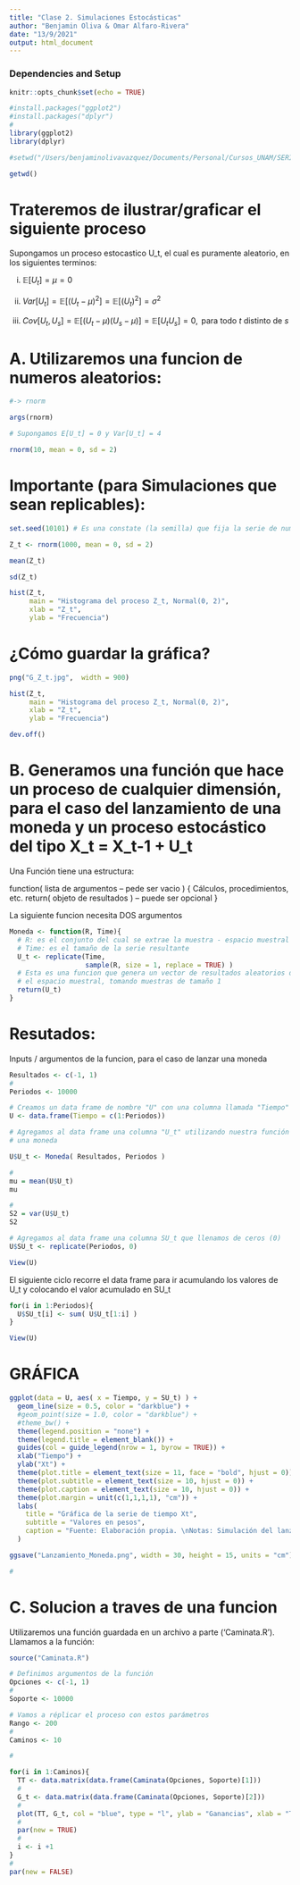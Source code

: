 ```yaml
---
title: "Clase 2. Simulaciones Estocásticas"
author: "Benjamin Oliva & Omar Alfaro-Rivera"
date: "13/9/2021"
output: html_document
---
```


### Dependencies and Setup
```r
knitr::opts_chunk$set(echo = TRUE)

#install.packages("ggplot2")
#install.packages("dplyr")
#
library(ggplot2)
library(dplyr)
```


```r
#setwd("/Users/benjaminolivavazquez/Documents/Personal/Cursos_UNAM/SERIES_2021-I/Series-de-Tiempo-Fall2020/Clase_2")

getwd()
```
# Trateremos de ilustrar/graficar el siguiente proceso

Supongamos un proceso estocastico U_t, el cual es puramente aleatorio, en los siguientes
terminos:
  
  i)   $\mathbb{E}[U_t] = \mu = 0$ 

  ii)  $Var[U_t] = \mathbb{E}[(U_t - \mu)^2] = \mathbb{E}[(U_t)^2] = \sigma^2$

  iii)  $Cov[U_t,U_s] = \mathbb{E}[(U_t - \mu)(U_s - \mu)] = \mathbb{E}[U_t U_s] = 0, \text{ para todo } t \text{ distinto de } s$
  
# A. Utilizaremos una funcion de numeros aleatorios: 
```r
#-> rnorm

args(rnorm)

# Supongamos E[U_t] = 0 y Var[U_t] = 4

rnorm(10, mean = 0, sd = 2)

```

# Importante (para Simulaciones que sean replicables):


```r
set.seed(10101) # Es una constate (la semilla) que fija la serie de numeros aleatorios

Z_t <- rnorm(1000, mean = 0, sd = 2)

mean(Z_t)

sd(Z_t)

hist(Z_t, 
     main = "Histograma del proceso Z_t, Normal(0, 2)", 
     xlab = "Z_t", 
     ylab = "Frecuencia")
```


# ¿Cómo guardar la gráfica?

```r

png("G_Z_t.jpg",  width = 900)

hist(Z_t, 
     main = "Histograma del proceso Z_t, Normal(0, 2)", 
     xlab = "Z_t", 
     ylab = "Frecuencia")

dev.off()
```

# B. Generamos una función que hace un proceso de cualquier dimensión, para el caso del lanzamiento de una moneda y un proceso estocástico del tipo X_t = X_t-1 + U_t
Una Función tiene una estructura:

function( lista de argumentos -- pede ser vacio )
   {
   Cálculos, procedimientos, etc.
   return( objeto de resultados ) -- puede ser opcional
   }

La siguiente funcion necesita DOS argumentos

```r

Moneda <- function(R, Time){
  # R: es el conjunto del cual se extrae la muestra - espacio muestral
  # Time: es el tamaño de la serie resultante
  U_t <- replicate(Time, 
                   sample(R, size = 1, replace = TRUE) )
  # Esta es una funcion que genera un vector de resultados aleatorios de los posibles en
  # el espacio muestral, tomando muestras de tamaño 1
  return(U_t)
}

```

# Resutados: 
Inputs / argumentos de la funcion, para el caso de lanzar una moneda

```r

Resultados <- c(-1, 1)
#
Periodos <- 10000

# Creamos un data frame de nombre "U" con una columna llamada "Tiempo"
U <- data.frame(Tiempo = c(1:Periodos))

# Agregamos al data frame una columna "U_t" utilizando nuestra función de lanzamiento de
# una moneda

U$U_t <- Moneda( Resultados, Periodos )

#
mu = mean(U$U_t)
mu

#
S2 = var(U$U_t)
S2

# Agregamos al data frame una columna SU_t que llenamos de ceros (0)
U$SU_t <- replicate(Periodos, 0)

View(U)
```

El siguiente ciclo recorre el data frame para ir acumulando los valores de U_t y colocando el valor acumulado en SU_t

```r

for(i in 1:Periodos){
  U$SU_t[i] <- sum( U$U_t[1:i] )
}

View(U)

```

# GRÁFICA

```r
ggplot(data = U, aes( x = Tiempo, y = SU_t) ) + 
  geom_line(size = 0.5, color = "darkblue") +
  #geom_point(size = 1.0, color = "darkblue") + 
  #theme_bw() + 
  theme(legend.position = "none") +
  theme(legend.title = element_blank()) +
  guides(col = guide_legend(nrow = 1, byrow = TRUE)) + 
  xlab("Tiempo") + 
  ylab("Xt") + 
  theme(plot.title = element_text(size = 11, face = "bold", hjust = 0)) + 
  theme(plot.subtitle = element_text(size = 10, hjust = 0)) + 
  theme(plot.caption = element_text(size = 10, hjust = 0)) +
  theme(plot.margin = unit(c(1,1,1,1), "cm")) +
  labs(
    title = "Gráfica de la serie de tiempo Xt",
    subtitle = "Valores en pesos",
    caption = "Fuente: Elaboración propia. \nNotas: Simulación del lanzamiento de una moneda."
  )

ggsave("Lanzamiento_Moneda.png", width = 30, height = 15, units = "cm")

#
```

# C. Solucion a traves de una funcion

Utilizaremos una función guardada en un archivo a parte ('Caminata.R'). Llamamos a la función:

```r

source("Caminata.R")

# Definimos argumentos de la función
Opciones <- c(-1, 1)
#
Soporte <- 10000

# Vamos a réplicar el proceso con estos parámetros
Rango <- 200
#
Caminos <- 10

#

for(i in 1:Caminos){
  TT <- data.matrix(data.frame(Caminata(Opciones, Soporte)[1]))
  #
  G_t <- data.matrix(data.frame(Caminata(Opciones, Soporte)[2]))
  #
  plot(TT, G_t, col = "blue", type = "l", ylab = "Ganancias", xlab = "Tiempo", ylim = c(-Rango,Rango))
  #
  par(new = TRUE)
  #
  i <- i +1
}
#
par(new = FALSE)

```